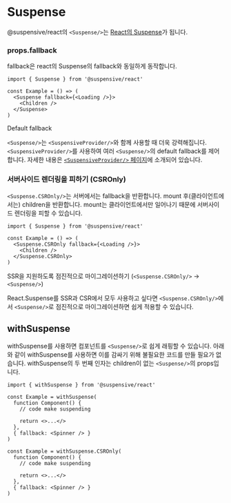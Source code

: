 
# Suspense

@suspensive/react의 `<Suspense/>`는 [React의 Suspense](https://react.dev/reference/react/Suspense)가 됩니다.

### props.fallback

fallback은 react의 Suspense의 fallback와 동일하게 동작합니다.

```tsx /Suspense/
import { Suspense } from '@suspensive/react'

const Example = () => (
  <Suspense fallback={<Loading />}>
    <Children />
  </Suspense>
)
```

<Callout>

Default fallback

`<Suspense/>`는 `<SuspensiveProvider/>`와 함께 사용할 때 더욱 강력해집니다. `<SuspensiveProvider/>`를 사용하여 여러 `<Suspense/>`의 default fallback를 제어합니다. 자세한 내용은 [`<SuspensiveProvider/>` 페이지](./SuspensiveProvider)에 소개되어 있습니다.

</Callout>

### 서버사이드 렌더링을 피하기 (CSROnly)

`<Suspense.CSROnly/>`는 서버에서는 fallback을 반환합니다. mount 후(클라이언트에서는) children을 반환합니다. mount는 클라이언트에서만 일어나기 때문에 서버사이드 렌더링을 피할 수 있습니다.

```tsx /Suspense/
import { Suspense } from '@suspensive/react'

const Example = () => (
  <Suspense.CSROnly fallback={<Loading />}>
    <Children />
  </Suspense.CSROnly>
)
```

<Callout type='info'>

SSR을 지원하도록 점진적으로 마이그레이션하기 (`<Suspense.CSROnly/>` -> `<Suspense/>`)

React.Suspense를 SSR과 CSR에서 모두 사용하고 싶다면 `<Suspense.CSROnly/>`에서 `<Suspense/>`로 점진적으로 마이그레이션하면 쉽게 적용할 수 있습니다.

</Callout>

## withSuspense

withSuspense를 사용하면 컴포넌트를 `<Suspense/>`로 쉽게 래핑할 수 있습니다.
아래와 같이 withSuspense를 사용하면 이를 감싸기 위해 불필요한 코드를 만들 필요가 없습니다.
withSuspense의 두 번째 인자는 children이 없는 `<Suspense/>`의 props입니다.

```tsx /withSuspense/
import { withSuspense } from '@suspensive/react'

const Example = withSuspense(
  function Component() {
    // code make suspending

    return <>...</>
  },
  { fallback: <Spinner /> }
)

const Example = withSuspense.CSROnly(
  function Component() {
    // code make suspending

    return <>...</>
  },
  { fallback: <Spinner /> }
)
```
